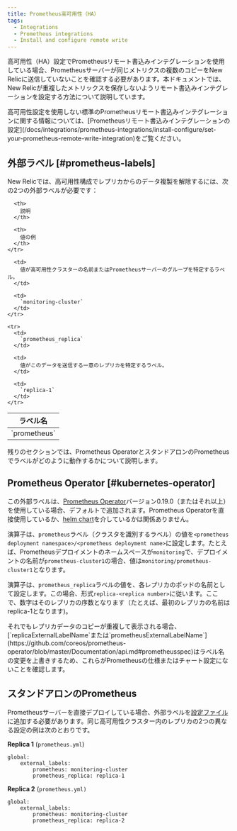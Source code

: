 ```yaml
---
title: Prometheus高可用性（HA）
tags:
  - Integrations
  - Prometheus integrations
  - Install and configure remote write
---
```


高可用性（HA）設定でPrometheusリモート書込みインテグレーションを使用している場合、Prometheusサーバーが同じメトリクスの複数のコピーをNew Relicに送信していないことを確認する必要があります。本ドキュメントでは、New Relicが重複したメトリックスを保存しないようリモート書込みインテグレーションを設定する方法について説明しています。

<Callout variant="tip">
  高可用性設定を使用しない標準のPrometheusリモート書込みインテグレーションに関する情報については、[Prometheusリモート書込みインテグレーションの設定](/docs/integrations/prometheus-integrations/install-configure/set-your-prometheus-remote-write-integration)をご覧ください。
</Callout>

## 外部ラベル [#prometheus-labels]

New Relicでは、高可用性構成でレプリカからのデータ複製を解除するには、次の2つの外部ラベルが必要です：

<table>
  <thead>
    <tr>
      <th>
        ラベル名
      </th>

      <th>
        説明
      </th>

      <th>
        値の例
      </th>
    </tr>
  </thead>

  <tbody>
    <tr>
      <td>
        `prometheus`
      </td>

      <td>
        値が高可用性クラスターの名前またはPrometheusサーバーのグループを特定するラベル。
      </td>

      <td>
        `monitoring-cluster`
      </td>
    </tr>

    <tr>
      <td>
        `prometheus_replica`
      </td>

      <td>
        値がこのデータを送信する一意のレプリカを特定するラベル。
      </td>

      <td>
        `replica-1`
      </td>
    </tr>
  </tbody>
</table>

残りのセクションでは、Prometheus OperatorとスタンドアロンのPrometheusでラベルがどのように動作するかについて説明します。

## Prometheus Operator [#kubernetes-operator]

この外部ラベルは、[Prometheus Operator](https://github.com/coreos/prometheus-operator)バージョン0.19.0（またはそれ以上）を使用している場合、デフォルトで追加されます。Prometheus Operatorを直接使用しているか、[helm chart](https://hub.helm.sh/charts/stable/prometheus-operator)を介しているかは関係ありません。

演算子は、`prometheus`ラベル（クラスタを識別するラベル）の値を`<prometheus deployment namespace>/<prometheus deployment name>`に設定します。たとえば、Prometheusデプロイメントのネームスペースが`monitoring`で、デプロイメントの名前が`prometheus-cluster1`の場合、値は`monitoring/prometheus-cluster1`となります。

演算子は、`prometheus_replica`ラベルの値を、各レプリカのポッドの名前として設定します。この場合、形式`replica-<replica number>`に従います。ここで、数字はそのレプリカの序数となります（たとえば、最初のレプリカの名前はreplica-1となります)。

<Callout variant="tip">
  それでもレプリカデータのコピーが重複して表示される場合、[`replicaExternalLabelName`または`prometheusExternalLabelName`](https://github.com/coreos/prometheus-operator/blob/master/Documentation/api.md#prometheusspec)はラベル名の変更を上書きするため、これらがPrometheusの仕様またはチャート設定にないことを確認します。
</Callout>

## スタンドアロンのPrometheus

Prometheusサーバーを直接デプロイしている場合、外部ラベルを[設定ファイル](https://prometheus.io/docs/prometheus/latest/configuration/configuration/)に追加する必要があります。同じ高可用性クラスター内のレプリカの2つの異なる設定の例は次のとおりです。

**Replica 1** (`prometheus.yml`)

```
global:
	external_labels:
		prometheus: monitoring-cluster
		prometheus_replica: replica-1
```

**Replica 2** (`prometheus.yml)`

```
global:
	external_labels:
		prometheus: monitoring-cluster
		prometheus_replica: replica-2
```
